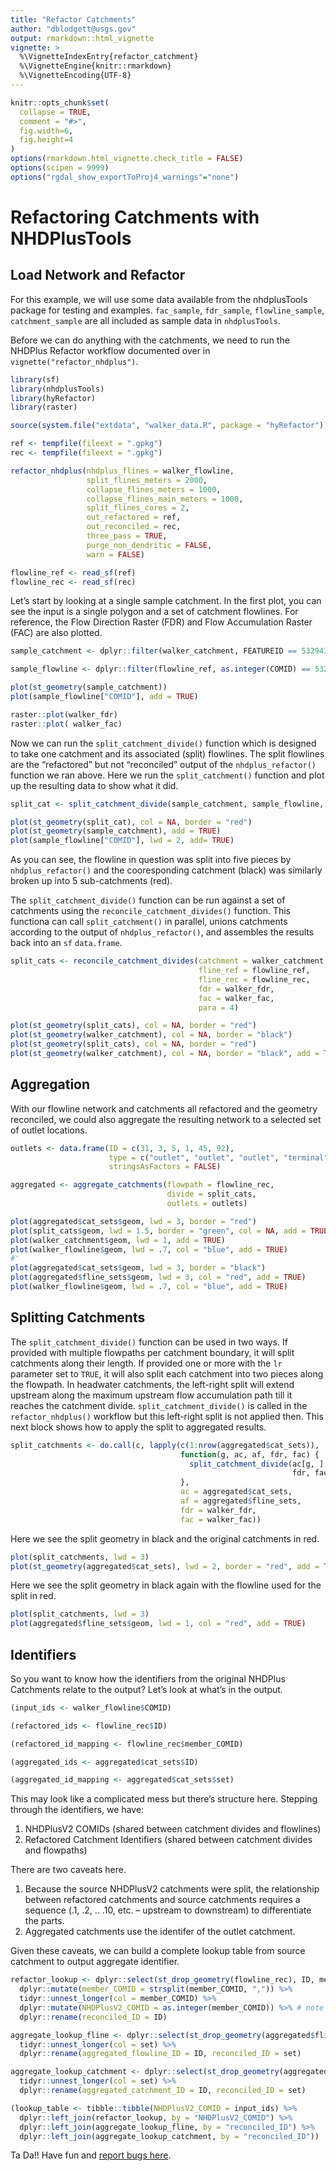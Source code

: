 ```yaml
---
title: "Refactor Catchments"
author: "dblodgett@usgs.gov"
output: rmarkdown::html_vignette
vignette: >
  %\VignetteIndexEntry{refactor_catchment}
  %\VignetteEngine{knitr::rmarkdown}
  %\VignetteEncoding{UTF-8}
---
```


```r
knitr::opts_chunk$set(
  collapse = TRUE,
  comment = "#>",
  fig.width=6,
  fig.height=4
)
options(rmarkdown.html_vignette.check_title = FALSE)
options(scipen = 9999)
options("rgdal_show_exportToProj4_warnings"="none")
```
# Refactoring Catchments with NHDPlusTools

## Load Network and Refactor

For this example, we will use some data available from the nhdplusTools package for testing and examples. `fac_sample`, `fdr_sample`, `flowline_sample`, `catchment_sample` are all included as sample data in `nhdplusTools`.

Before we can do anything with the catchments, we need to run the NHDPlus Refactor workflow documented over in `vignette("refactor_nhdplus")`.

```r
library(sf)
library(nhdplusTools)
library(hyRefactor)
library(raster)

source(system.file("extdata", "walker_data.R", package = "hyRefactor"))

ref <- tempfile(fileext = ".gpkg")
rec <- tempfile(fileext = ".gpkg")

refactor_nhdplus(nhdplus_flines = walker_flowline,
                 split_flines_meters = 2000,
                 collapse_flines_meters = 1000,
                 collapse_flines_main_meters = 1000,
                 split_flines_cores = 2,
                 out_refactored = ref,
                 out_reconciled = rec,
                 three_pass = TRUE,
                 purge_non_dendritic = FALSE,
                 warn = FALSE)

flowline_ref <- read_sf(ref)
flowline_rec <- read_sf(rec)
```

Let's start by looking at a single sample catchment. In the first plot, you can see the input is a single polygon and a set of catchment flowlines. For reference, the Flow Direction Raster (FDR) and Flow Accumulation Raster (FAC) are also plotted.

```r
sample_catchment <- dplyr::filter(walker_catchment, FEATUREID == 5329435)

sample_flowline <- dplyr::filter(flowline_ref, as.integer(COMID) == 5329435)

plot(st_geometry(sample_catchment))
plot(sample_flowline["COMID"], add = TRUE)

raster::plot(walker_fdr)
raster::plot( walker_fac)
```

Now we can run the `split_catchment_divide()` function which is designed to take one catchment and its associated (split) flowlines. The split flowlines are the "refactored" but not "reconciled" output of the `nhdplus_refactor()` function we ran above. Here we run the `split_catchment()` function and plot up the resulting data to show what it did.

```r
split_cat <- split_catchment_divide(sample_catchment, sample_flowline, walker_fdr,  walker_fac)

plot(st_geometry(split_cat), col = NA, border = "red")
plot(st_geometry(sample_catchment), add = TRUE)
plot(sample_flowline["COMID"], lwd = 2, add= TRUE)
```

As you can see, the flowline in question was split into five pieces by `nhdplus_refactor()` and the cooresponding catchment (black) was similarly broken up into 5 sub-catchments (red).

The `split_catchment_divide()` function can be run against a set of catchments using the `reconcile_catchment_divides()` function. This functiona can call `split_catchment()` in parallel, unions catchments according to the output of `nhdplus_refactor()`, and assembles the results back into an `sf` `data.frame`.

```r
split_cats <- reconcile_catchment_divides(catchment = walker_catchment, 
                                          fline_ref = flowline_ref, 
                                          fline_rec = flowline_rec, 
                                          fdr = walker_fdr, 
                                          fac = walker_fac, 
                                          para = 4)

plot(st_geometry(split_cats), col = NA, border = "red")
plot(st_geometry(walker_catchment), col = NA, border = "black")
plot(st_geometry(split_cats), col = NA, border = "red")
plot(st_geometry(walker_catchment), col = NA, border = "black", add = TRUE)
```

## Aggregation

With our flowline network and catchments all refactored and the geometry reconciled, we could also aggregate the resulting network to a selected set of outlet locations. 

```r
outlets <- data.frame(ID = c(31, 3, 5, 1, 45, 92),
                      type = c("outlet", "outlet", "outlet", "terminal", "outlet", "outlet"),
                      stringsAsFactors = FALSE)

aggregated <- aggregate_catchments(flowpath = flowline_rec, 
                                   divide = split_cats,
                                   outlets = outlets)

plot(aggregated$cat_sets$geom, lwd = 3, border = "red")
plot(split_cats$geom, lwd = 1.5, border = "green", col = NA, add = TRUE)
plot(walker_catchment$geom, lwd = 1, add = TRUE)
plot(walker_flowline$geom, lwd = .7, col = "blue", add = TRUE)
#'
plot(aggregated$cat_sets$geom, lwd = 3, border = "black")
plot(aggregated$fline_sets$geom, lwd = 3, col = "red", add = TRUE)
plot(walker_flowline$geom, lwd = .7, col = "blue", add = TRUE)
```

## Splitting Catchments

The `split_catchment_divide()` function can be used in two ways. If provided with multiple flowpaths per catchment boundary, it will split catchments along their length. If provided one or more with the `lr` parameter set to `TRUE`, it will also split each catchment into two pieces along the flowpath. In headwater catchments, the left-right split will extend upstream along the maximum upstream flow accumulation path till it reaches the catchment divide. `split_catchment_divide()` is called in the `refactor_nhdplus()` workflow but this left-right split is not applied then. This next block shows how to apply the split to aggregated results.

```r

split_catchments <- do.call(c, lapply(c(1:nrow(aggregated$cat_sets)), 
                                      function(g, ac, af, fdr, fac) {
                                        split_catchment_divide(ac[g, ], af[g, ], 
                                                               fdr, fac, lr = TRUE)
                                      }, 
                                      ac = aggregated$cat_sets, 
                                      af = aggregated$fline_sets, 
                                      fdr = walker_fdr, 
                                      fac = walker_fac))
```

Here we see the split geometry in black and the original catchments in red.

```r
plot(split_catchments, lwd = 3)
plot(st_geometry(aggregated$cat_sets), lwd = 2, border = "red", add = TRUE)
```

Here we see the split geometry in black again with the flowline used for the split in red.

```r
plot(split_catchments, lwd = 3)
plot(aggregated$fline_sets$geom, lwd = 1, col = "red", add = TRUE)

```

## Identifiers

So you want to know how the identifiers from the original NHDPlus Catchments relate to the output? Let's look at what's in the output. 

```r
(input_ids <- walker_flowline$COMID)

(refactored_ids <- flowline_rec$ID)

(refactored_id_mapping <- flowline_rec$member_COMID)

(aggregated_ids <- aggregated$cat_sets$ID)

(aggregated_id_mapping <- aggregated$cat_sets$set)
```

This may look like a complicated mess but there's structure here. Stepping through the identifiers, we have:

1. NHDPlusV2 COMIDs (shared between catchment divides and flowlines)
1. Refactored Catchment Identifiers (shared between catchment divides and flowpaths)

There are two caveats here.

1. Because the source NHDPlusV2 catchments were split, the relationship between refactored catchments and source catchments requires a sequence (.1, .2, .. .10, etc. -- upstream to downstream) to differentiate the parts.
2. Aggregated catchments use the identifer of the outlet catchment.

Given these caveats, we can build a complete lookup table from source catchment to output aggregate identifier.

```r

refactor_lookup <- dplyr::select(st_drop_geometry(flowline_rec), ID, member_COMID) %>%
  dplyr::mutate(member_COMID = strsplit(member_COMID, ",")) %>%
  tidyr::unnest_longer(col = member_COMID) %>%
  dplyr::mutate(NHDPlusV2_COMID = as.integer(member_COMID)) %>% # note as.integer truncates
  dplyr::rename(reconciled_ID = ID)

aggregate_lookup_fline <- dplyr::select(st_drop_geometry(aggregated$fline_sets), ID, set) %>%
  tidyr::unnest_longer(col = set) %>%
  dplyr::rename(aggregated_flowline_ID = ID, reconciled_ID = set)

aggregate_lookup_catchment <- dplyr::select(st_drop_geometry(aggregated$cat_sets), ID, set) %>%
  tidyr::unnest_longer(col = set) %>%
  dplyr::rename(aggregated_catchment_ID = ID, reconciled_ID = set)

(lookup_table <- tibble::tibble(NHDPlusV2_COMID = input_ids) %>%
  dplyr::left_join(refactor_lookup, by = "NHDPlusV2_COMID") %>%
  dplyr::left_join(aggregate_lookup_fline, by = "reconciled_ID") %>%
  dplyr::left_join(aggregate_lookup_catchment, by = "reconciled_ID"))

```

Ta Da!! Have fun and [report bugs here](https://github.com/dblodgett-usgs/nhdplusTools/issues). 